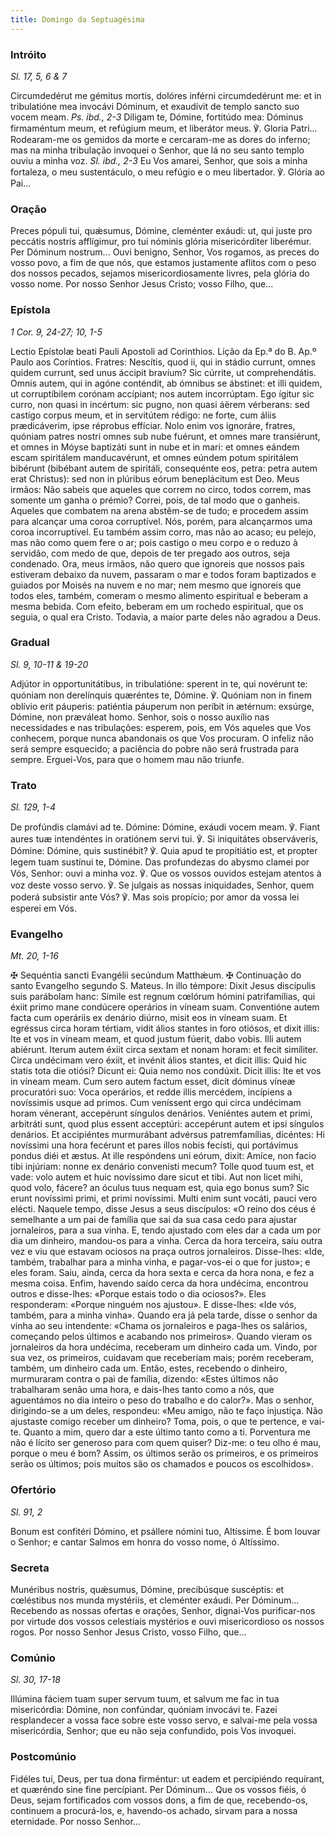 ```yaml
---
title: Domingo da Septuagésima
---
```


### Intróito

<em>Sl. 17, 5, 6 & 7</em>

<div class="side-by-side not-content">
  <span>
    Circumdedérut me gémitus mortis, dolóres inférni circumdedérunt me: et in
    tribulatióne mea invocávi Dóminum, et exaudívit de templo sancto suo vocem
    meam. <em>Ps. ibd., 2-3</em> Díligam te, Dómine, fortitúdo mea: Dóminus
    firmaméntum meum, et refúgium meum, et liberátor meus. ℣. Gloria Patri...
  </span>
  <span>
    Rodearam-me os gemidos da morte e cercaram-me as dores do inferno; mas na
    minha tribulação invoquei o Senhor, que lá no seu santo templo ouviu a minha
    voz. <em>Sl. ibd., 2-3</em> Eu Vos amarei, Senhor, que sois a minha
    fortaleza, o meu sustentáculo, o meu refúgio e o meu libertador. ℣. Glória
    ao Pai...
  </span>
</div>

### Oração

<div class="side-by-side not-content">
  <span>
    Preces pópuli tui, quǽsumus, Dómine, cleménter exáudi: ut, qui juste pro
    peccátis nostris afflígimur, pro tui nóminis glória misericórditer
    liberémur. Per Dóminum nostrum...
  </span>
  <span>
    Ouvi benigno, Senhor, Vos rogamos, as preces do vosso povo, a fim de que
    nós, que estamos justamente aflitos com o peso dos nossos pecados, sejamos
    misericordiosamente livres, pela glória do vosso nome. Por nosso Senhor
    Jesus Cristo; vosso Filho, que...
  </span>
</div>

### Epístola

<em>1 Cor. 9, 24-27; 10, 1-5</em>

<div class="side-by-side not-content">
  <span>Lectio Epístolæ beati Pauli Apostoli ad Corinthios.</span>
  <span>Lição da Ep.ª do B. Ap.º Paulo aos Coríntios.</span>
  <span>
    Fratres: Nescítis, quod ii, qui in stádio currunt, omnes quidem currunt, sed
    unus áccipit bravíum? Sic cúrrite, ut comprehendátis. Omnis autem, qui in
    agóne conténdit, ab ómnibus se ábstinet: et illi quidem, ut corruptíbilem
    corónam accípiant; nos autem incorrúptam. Ego ígitur sic curro, non quasi in
    incértum: sic pugno, non quasi áërem vérberans: sed castígo corpus meum, et
    in servitútem rédigo: ne forte, cum áliis prædicáverim, ipse réprobus
    effíciar. Nolo enim vos ignoráre, fratres, quóniam patres nostri omnes sub
    nube fuérunt, et omnes mare transiérunt, et omnes in Móyse baptizáti sunt in
    nube et in mari: et omnes eándem escam spiritálem manducavérunt, et omnes
    eúndem potum spiritálem bibérunt (bibébant autem de spiritáli, consequénte
    eos, petra: petra autem erat Christus): sed non in plúribus eórum
    beneplácitum est Deo.
  </span>
  <span>
    Meus irmãos: Não sabeis que aqueles que correm no circo, todos correm, mas
    somente um ganha o prémio? Correi, pois, de tal modo que o ganheis. Aqueles
    que combatem na arena abstêm-se de tudo; e procedem assim para alcançar uma
    coroa corruptível. Nós, porém, para alcançarmos uma coroa incorruptível. Eu
    também assim corro, mas não ao acaso; eu pelejo, mas não como quem fere o
    ar; pois castigo o meu corpo e o reduzo à servidão, com medo de que, depois
    de ter pregado aos outros, seja condenado. Ora, meus irmãos, não quero que
    ignoreis que nossos pais estiveram debaixo da nuvem, passaram o mar e todos
    foram baptizados e guiados por Moisés na nuvem e no mar; nem mesmo que
    ignoreis que todos eles, também, comeram o mesmo alimento espiritual e
    beberam a mesma bebida. Com efeito, beberam em um rochedo espiritual, que os
    seguia, o qual era Cristo. Todavia, a maior parte deles não agradou a Deus.
  </span>
</div>

### Gradual

<em>Sl. 9, 10-11 & 19-20</em>

<div class="side-by-side not-content">
  <span>
    Adjútor in opportunitátibus, in tribulatióne: sperent in te, qui novérunt
    te: quóniam non derelínquis quæréntes te, Dómine. ℣. Quóniam non in finem
    oblívio erit páuperis: patiéntia páuperum non períbit in ætérnum: exsúrge,
    Dómine, non præváleat homo.
  </span>
  <span>
    Senhor, sois o nosso auxílio nas necessidades e nas tribulações: esperem,
    pois, em Vós aqueles que Vos conhecem, porque nunca abandonais os que Vos
    procuram. O infeliz não será sempre esquecido; a paciência do pobre não será
    frustrada para sempre. Erguei-Vos, para que o homem mau não triunfe.
  </span>
</div>

### Trato

<em>Sl. 129, 1-4</em>

<div class="side-by-side not-content">
  <span>
    De profúndis clamávi ad te. Dómine: Dómine, exáudi vocem meam. ℣. Fiant
    aures tuæ intendéntes in oratiónem servi tui. ℣. Si iniquitátes
    observáveris, Dómine: Dómine, quis sustinébit? ℣. Quia apud te propitiátio
    est, et propter legem tuam sustínui te, Dómine.
  </span>
  <span>
    Das profundezas do abysmo clamei por Vós, Senhor: ouvi a minha voz. ℣. Que
    os vossos ouvidos estejam atentos à voz deste vosso servo. ℣. Se julgais as
    nossas iniquidades, Senhor, quem poderá subsistir ante Vós? ℣. Mas sois
    propício; por amor da vossa lei esperei em Vós.
  </span>
</div>

### Evangelho

<em>Mt. 20, 1-16</em>

<div class="side-by-side not-content">
  <span>
    <span class="cross text-red-500">✠</span> Sequéntia sancti Evangélii
    secúndum Matthǽum.
  </span>
  <span>
    <span class="cross text-red-500">✠</span> Continuação do santo Evangelho
    segundo S. Mateus.
  </span>
  <span>
    In illo témpore: Dixit Jesus discípulis suis parábolam hanc: Simile est
    regnum cœlórum hómini patrifamílias, qui éxiit primo mane condúcere
    operários in víneam suam. Conventióne autem facta cum operáriis ex denário
    diúrno, misit eos in víneam suam. Et egréssus circa horam tértiam, vidit
    álios stantes in foro otiósos, et dixit illis: Ite et vos in víneam meam, et
    quod justum fúerit, dabo vobis. Illi autem abiérunt. Iterum autem éxiit
    circa sextam et nonam horam: et fecit simíliter. Circa undécimam vero éxiit,
    et invénit álios stantes, et dicit illis: Quid hic statis tota die otiósi?
    Dicunt ei: Quia nemo nos condúxit. Dicit illis: Ite et vos in víneam meam.
    Cum sero autem factum esset, dicit dóminus víneæ procuratóri suo: Voca
    operários, et redde illis mercédem, incípiens a novíssimis usque ad primos.
    Cum veníssent ergo qui circa undécimam horam vénerant, accepérunt síngulos
    denários. Veniéntes autem et primi, arbitráti sunt, quod plus essent
    acceptúri: accepérunt autem et ipsi síngulos denários. Et accipiéntes
    murmurábant advérsus patremfamílias, dicéntes: Hi novíssimi una hora
    fecérunt et pares illos nobis fecísti, qui portávimus pondus diéi et æstus.
    At ille respóndens uni eórum, dixit: Amíce, non facio tibi injúriam: nonne
    ex denário convenísti mecum? Tolle quod tuum est, et vade: volo autem et
    huic novíssimo dare sicut et tibi. Aut non licet mihi, quod volo, fácere? an
    óculus tuus nequam est, quia ego bonus sum? Sic erunt novíssimi primi, et
    primi novíssimi. Multi enim sunt vocáti, pauci vero elécti.
  </span>
  <span>
    Naquele tempo, disse Jesus a seus discípulos: «O reino dos céus é semelhante
    a um pai de família que sai da sua casa cedo para ajustar jornaleiros, para
    a sua vinha. E, tendo ajustado com eles dar a cada um por dia um dinheiro,
    mandou-os para a vinha. Cerca da hora terceira, saiu outra vez e viu que
    estavam ociosos na praça outros jornaleiros. Disse-lhes: «Ide, também,
    trabalhar para a minha vinha, e pagar-vos-ei o que for justo»; e eles foram.
    Saiu, ainda, cerca da hora sexta e cerca da hora nona, e fez a mesma coisa.
    Enfim, havendo saído cerca da hora undécima, encontrou outros e disse-lhes:
    «Porque estais todo o dia ociosos?». Eles responderam: «Porque ninguém nos
    ajustou». E disse-lhes: «Ide vós, também, para a minha vinha». Quando era já
    pela tarde, disse o senhor da vinha ao seu intendente: «Chama os jornaleiros
    e paga-lhes os salários, começando pelos últimos e acabando nos primeiros».
    Quando vieram os jornaleiros da hora undécima, receberam um dinheiro cada
    um. Vindo, por sua vez, os primeiros, cuidavam que receberiam mais; porém
    receberam, também, um dinheiro cada um. Então, estes, recebendo o dinheiro,
    murmuraram contra o pai de família, dizendo: «Estes últimos não trabalharam
    senão uma hora, e dais-lhes tanto como a nós, que aguentámos no dia inteiro
    o peso do trabalho e do calor?». Mas o senhor, dirigindo-se a um deles,
    respondeu: «Meu amigo, não te faço injustiça. Não ajustaste comigo receber
    um dinheiro? Toma, pois, o que te pertence, e vai-te. Quanto a mim, quero
    dar a este último tanto como a ti. Porventura me não é lícito ser generoso
    para com quem quiser? Diz-me: o teu olho é mau, porque o meu é bom? Assim,
    os últimos serão os primeiros, e os primeiros serão os últimos; pois muitos
    são os chamados e poucos os escolhidos».
  </span>
</div>

### Ofertório

<em>Sl. 91, 2</em>

<div class="side-by-side not-content">
  <span>Bonum est confitéri Dómino, et psállere nómini tuo, Altíssime.</span>
  <span>
    É bom louvar o Senhor; e cantar Salmos em honra do vosso nome, ó Altíssimo.
  </span>
</div>

### Secreta

<div class="side-by-side not-content">
  <span>
    Munéribus nostris, quǽsumus, Dómine, precibúsque suscéptis: et cœléstibus
    nos munda mystériis, et cleménter exáudi. Per Dóminum...
  </span>
  <span>
    Recebendo as nossas ofertas e orações, Senhor, dignai-Vos purificar-nos por
    virtude dos vossos celestiais mystérios e ouvi misericordioso os nossos
    rogos. Por nosso Senhor Jesus Cristo, vosso Filho, que...
  </span>
</div>

### Comúnio

<em>Sl. 30, 17-18</em>

<div class="side-by-side not-content">
  <span>
    Illúmina fáciem tuam super servum tuum, et salvum me fac in tua
    misericórdia: Dómine, non confúndar, quóniam invocávi te.
  </span>
  <span>
    Fazei resplandecer a vossa face sobre este vosso servo, e salvai-me pela
    vossa misericórdia, Senhor; que eu não seja confundido, pois Vos invoquei.
  </span>
</div>

### Postcomúnio

<div class="side-by-side not-content">
  <span>
    Fidéles tui, Deus, per tua dona firméntur: ut eadem et percipiéndo
    requírant, et quæréndo sine fine percípiant. Per Dóminum...
  </span>
  <span>
    Que os vossos fiéis, ó Deus, sejam fortificados com vossos dons, a fim de
    que, recebendo-os, continuem a procurá-los, e, havendo-os achado, sirvam
    para a nossa eternidade. Por nosso Senhor...
  </span>
</div>
